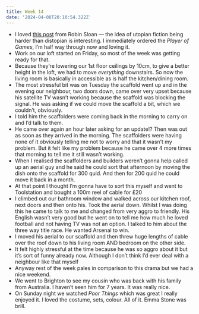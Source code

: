 ```yaml
---
title: Week 14
date: '2024-04-08T20:10:54.322Z'
---
```


- I loved [this post](https://www.robinsloan.com/moonbound/muscular-imagination/) from Robin Sloan — the idea of utopian fiction being harder than distopian is interesting. I immediately ordered the _Player of Games_, I’m half way through now and loving it.
- Work on our loft started on Friday, so most of the week was getting ready for that.
- Because they’re lowering our 1st floor ceilings by 10cm, to give a better height in the loft, we had to move _everything_ downstairs. So now the living room is basically in accessible as is half the kitchen/dining room.
- The most stressful bit was on Tuesday the scaffold went up and in the evening our neighbour, two doors down, came over very upset because his satellite TV wasn’t working because the scaffold was blocking the signal. He was asking if we could move the scaffold a bit, which we couldn’t, obviously.
- I told him the scaffolders were coming back in the morning to carry on and I’d talk to them.
- He came over again an hour later asking for an update!? Then was out as soon as they arrived in the morning. The scaffolders were having none of it obviously telling me not to worry and that it wasn’t my problem. But it felt like my problem because he came over 4 more times that morning to tell me it still wasn’t working.
- When I realised the scaffolders and builders weren’t gonna help called up an aerial guy and he said he could sort that afternoon by moving the dish onto the scaffold for 300 quid. And then for 200 quid he could move it back in a month.
- At that point I thought I’m gonna have to sort this myself and went to Toolstation and bought a 100m reel of cable for £20
- I climbed out our bathroom window and walked across our kitchen roof, next doors and then onto his. Took the aerial down. Whilst I was doing this he came to talk to me and changed from very aggro to friendly. His English wasn’t very good but he went on to tell me how much he loved football and not having TV was not an option. I talked to him about the three way title race. He wanted Arsenal to win.
- I moved his aerial to our scaffold and then threw huge lengths of cable over the roof down to his living room AND bedroom on the other side.
- It felt highly stressful at the time because he was so aggro about it but it’s sort of funny already now. Although I don’t think I’d ever deal with a neighbour like that myself
- Anyway rest of the week pales in comparison to this drama but we had a nice weekend.
- We went to Brighton to see my cousin who was back with his family from Australia. I haven’t seen him for 7 years. It was really nice.
- On Sunday night we watched _Poor Things_ which was great I really enjoyed it. I loved the costume, sets, colour. All of it. Emma Stone was brill.
